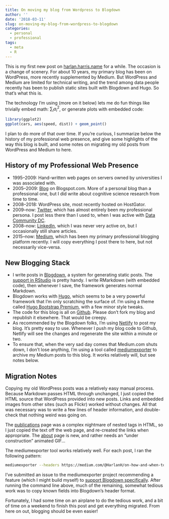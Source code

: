 ```yaml
---
title: On moving my blog from Wordpress to Blogdown
author: ''
date: '2018-03-11'
slug: on-moving-my-blog-from-wordpress-to-blogdown
categories:
  - personal
  - professional
tags:
  - meta
  - R
---
```


This is my first new post on [harlan.harris.name](http://www.harlan.harris.name) for a while. 
The occasion is a change of scenery. For about 10 years, my primary blog has been on WordPress, 
more recently supplemented by Medium.
But WordPress and Medium are limited for technical writing, and the trend among data people recently
has been to publish static sites built with Blogdown and Hugo. So that's what this is.

The technology I'm using (more on it below) lets me do fun things like trivially 
embed math: $\sum_i a^2_i$, or generate plots with embedded code:

```r
library(ggplot2)
ggplot(cars, aes(speed, dist)) + geom_point()
```

I plan to do more of that over time. If you're curious, I summarize below the history of
my professional web presence, and give some highlights of the way this blog is built, 
and some notes on migrating my old posts from WordPress and Medium to here.

## History of my Professional Web Presence

* 1995--2009: Hand-written web pages on servers owned by universities I was associated with.
* 2005--2009: [Blog](https://somethinktochewon.blogspot.com/) on Blogspot.com. More of a personal
blog than a professional one, but I did write about cognitive science research from time to time.
* 2008--2018: WordPress site, most recently hosted on HostGator.
* 2009--now: [Twitter](https://twitter.com/harlanh), 
which has almost entirely been my professional persona. I post less there
than I used to, when I was active with [Data Community DC](http://datacommunitydc.org).
* 2008--now: [LinkedIn](https://www.linkedin.com/in/harlanharris/), 
which I was never very active on, but I occasionally still share articles.
* 2015--now: [Medium](https://medium.com/@HarlanH), 
which has been my primary professional blogging platform recently. I will copy everything I 
post there to here, but not necessarily vice-versa.

## New Blogging Stack

* I write posts in [Blogdown](https://bookdown.org/yihui/blogdown/), a system for generating
static posts. The [support in RStudio](https://bookdown.org/yihui/blogdown/rstudio-ide.html) 
is pretty handy. I write RMarkdown (with embedded code), then whenever I save, the 
framework generates normal Markdown.
* Blogdown works with [Hugo](https://gohugo.io/), which seems to be a very powerful framework
that I'm only scratching the surface of. I'm using a theme called [Hugo Bootstrap Premium](https://github.com/appernetic/hugo-bootstrap-premium), with a few minor style tweaks.
* The code for this blog is all on [Github](https://github.com/harlanh/blog). Please don't fork
my blog and republish it elsewhere. That would be creepy.
* As recommended by the Blogdown folks, I'm using [Netlify](https://www.netlify.com/) to
post my blog. It's pretty easy to use. Whenever I push my blog code to Github, Netlify will
see the changes and regenerate the site within a minute or two.
* To ensure that, when the very sad day comes that Medium.com shuts down, I don't lose anything,
I'm using a tool called [mediumexporter](https://github.com/xdamman/mediumexporter) to archive
my Medium posts to this blog. It works relatively will, but see notes below.

## Migration Notes

Copying my old WordPress posts was a relatively easy manual process. Because Markdown passes
HTML through unchanged, I just copied the HTML source that WordPress provided into new
posts. Links and embedded images from other sites (such as Flickr) worked without changes.
All that was necessary was to write a few lines of header information, and double-check
that nothing weird was going on.

The [publications](/publications/) page was a complex nightmare of nested tags in HTML, so
I just copied the text off the web page, and re-created the links when appropriate. The
[about](/about/) page is new, and rather needs an "under construction" animated GIF...

The mediumexporter tool works relatively well. For each post, I ran the following pattern:

```sh
mediumexporter --headers https://medium.com/@HarlanH/on-how-and-when-to-teach-layers-of-abstraction-in-programming-d220c4b5e5b9 > 2017-10-05-on-how-and-when-to-teach-layers-of-abstraction-in-programming.Rmd
```

I've submitted an issue to the mediumexporter
project recommending a feature (which I might build myself) to
[support Blogdown specifically](https://github.com/xdamman/mediumexporter/issues/11). 
After running the command line above, much of the remaining, somewhat tedious work
was to copy known fields into Blogdown's header format. 

Fortunately, I had some time on an airplane to do the tedious work, and a bit of time on a 
weekend to finish this post and get everything migrated. From here on out, blogging should
be even easier!


